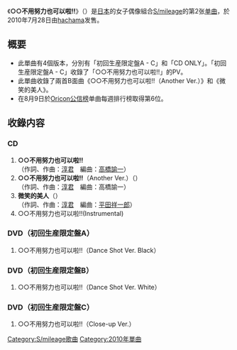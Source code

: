 {{unreferenced|time=2011-07-31T09:53:59+00:00}}
{{Infobox Single
| Name           = ○○不用努力也可以啦!!
| Cover          = Smileage - Ganbaranakutemo Eenende B.jpg
| Artist         = [[S/mileage|S/mileage]]
| Album          = [[壞孩子①|壞孩子①]]
| A-side         = ○○不用努力也可以啦!!
| B-side         = ○○不用努力也可以啦!!（Another Ver.）<br/>微笑的美人
| Released       = 2010年7月28日
| Format         = [[单曲|单曲]]
| Recorded       = 2011年<br/>{{JPN}}
| Genre          = [[J-POP|J-POP]]
| Lenght         =
| Label          = [[hachama|hachama]]
| Writer         = [[淳君|淳君]]
| Producer       = [[淳君|淳君]]
| Certification  = 
| Chart position = * 週榜最高排名第6位<small>（[[Oricon公信榜|Oricon]]）</small> 
| Last single    = [[做夢的_15歲|做夢的 15歲]]<br/>（2010年）
| This single    = '''○○不用努力也可以啦!!'''<br/>（2010年）
| Next single    = [[以相同時薪工作著朋友的美人媽媽|以相同時薪工作著朋友的美人媽媽]]<br/>（2010年）
| Misc           =
}}

《'''○○不用努力也可以啦!!'''》（{{lang|ja|○○ がんばらなくてもええねんで!!}}）是[[日本|日本]]的女子偶像組合[[S/mileage|S/mileage]]的第2张[[单曲|单曲]]，於2010年7月28日由[[hachama|hachama]]发售。

== 概要 ==
* 此單曲有4個版本，分別有「初回生産限定盤A - C」和「CD ONLY」。「初回生産限定盤A - C」收錄了「○○不用努力也可以啦!!」的PV。
* 此單曲收錄了兩首B面曲《○○不用努力也可以啦!!（Another Ver.）》和《微笑的美人》。
* 在8月9日於[[Oricon公信榜|Oricon公信榜]]单曲每週排行榜取得第6位。

== 收錄内容 ==
===CD===
# '''○○不用努力也可以啦!!'''<br/>（作詞、作曲：[[淳君|淳君]]　編曲：[[高橋諭一|高橋諭一]]）
# '''○○不用努力也可以啦!!'''（Another Ver.）（{{lang|ja|○○ がんばらなくてもいいんだよ!!}}）<br/>（作詞、作曲：[[淳君|淳君]]　編曲：高橋諭一）
# '''微笑的美人'''（{{lang|ja|スマイル美人}}）<br/>（作詞、作曲：[[淳君|淳君]]　編曲：[[平田祥一郎|平田祥一郎]]）
# ○○不用努力也可以啦!!(Instrumental)


===DVD（初回生産限定盤A）===
# ○○不用努力也可以啦!!（Dance Shot Ver. Black）

===DVD（初回生産限定盤B）===
# ○○不用努力也可以啦!!（Dance Shot Ver. White）

===DVD（初回生産限定盤C）===
# ○○不用努力也可以啦!!（Close-up Ver.）

{{S/mileage}}

{{DEFAULTSORT: Ganbaranakutemo ee nende!!}}
[[Category:S/mileage歌曲|Category:S/mileage歌曲]]
[[Category:2010年單曲|Category:2010年單曲]]